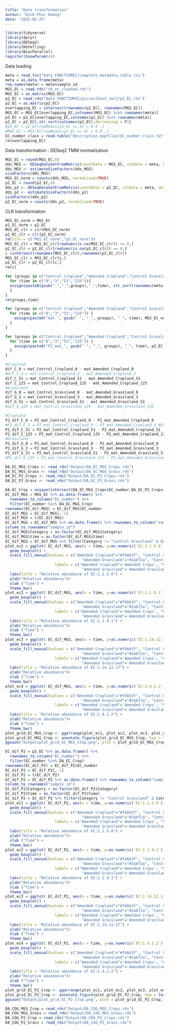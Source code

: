 ```yaml
---
title: "Data transformation"
auteur: "Dinh-Phuc Hoang"
date: "2025-02-25"
---
```



```r
library(tidyverse)
library(dplyr)
library(DESeq2)
library(Hotelling)
library(BiocParallel)
register(SnowParam(4))
```
Data loading
```r
meta = read_tsv("Data FONCTIOMIC/complete_metadata_table.tsv")
meta = as.data.frame(meta)
row.names(meta) = meta$sample_id
MGS_EC = read_rds("tb_ec_cleaned.rds")
MGS_EC = as.matrix(MGS_EC)
p2_EC = read_rds("Data FONCTIOMIC/picrust2out_ver2/p2_EC.rds")
p2_EC = as.matrix(p2_EC)
overlapping_EC = intersect(rownames(p2_EC), rownames(MGS_EC))
MGS_EC = MGS_EC[overlapping_EC,colnames(MGS_EC) %in% rownames(meta)]
p2_EC = p2_EC[overlapping_EC,colnames(p2_EC) %in% rownames(meta)]
p2_EC = p2_EC[,str_sort(colnames(p2_EC),decreasing = F)]
#p2_EC = p2_EC[rowMeans(p2_EC == 0) < 0.9 ,]
#MGS_EC = MGS_EC[rowMeans(p2_EC == 0) < 0.9 ,]
EC_number_class = read.table("description_mapfiles/EC_number_class.txt")
rm(overlapping_EC)
```
Data transformation : DESeq2 TMM normalization
```r
MGS_EC = round(MGS_EC,0)
dds_MGS <- DESeqDataSetFromMatrix(countData = MGS_EC, colData = meta, design = ~  Category + time) 
dds_MGS <- estimateSizeFactors(dds_MGS)
sizeFactors(dds_MGS)
MGS_EC_norm = counts(dds_MGS, normalized=TRUE)
p2_EC = round(p2_EC,0)
dds_p2 <- DESeqDataSetFromMatrix(countData = p2_EC, colData = meta, design = ~  Category + time)
dds_p2 <- estimateSizeFactors(dds_p2)
sizeFactors(dds_p2)
p2_EC_norm = counts(dds_p2, normalized=TRUE)
```
CLR transformation
```r
MGS_EC_norm = MGS_EC
p2_EC_norm = p2_EC
MGS_EC_clr = clr(MGS_EC_norm)
p2_EC_clr = clr(p2_EC_norm)
rm(list = c("MGS_EC_norm","p2_EC_norm"))
MGS_EC_clr = MGS_EC_clr[rowSums(is.na(MGS_EC_clr)) == 0,]
p2_EC_clr = p2_EC_clr[rowSums(is.na(p2_EC_clr)) == 0,]
c =intersect(rownames(MGS_EC_clr),rownames(p2_EC_clr))
MGS_EC_clr = MGS_EC_clr[c,]
p2_EC_clr = p2_EC_clr[c,]
rm(c)
```

```r
for (groups in c("Control Cropland","Amended Cropland","Control Grassland","Amended Grassland")){
  for (time in c("0","3","51","125")){
  assign(paste0(gsub(" ","_",groups),"_",time), str_sort(rownames(meta[meta$Category == groups & meta$time == time,])))
  }
}
rm(groups,time)
```

```r
for (groups in c("Control Cropland","Amended Cropland","Control Grassland","Amended Grassland")) {
  for (time in c("0","3","51","125")) {
    assign(paste0("mat_", gsub(" ", "_", groups), "_", time), MGS_EC_norm[, get(paste0(gsub(" ", "_", groups), "_", time))])
  }
}
```

```r
for (groups in c("Control Cropland","Amended Cropland","Control Grassland","Amended Grassland")) {
  for (time in c("0","3","51","125")) {
    assign(paste0("P2_mat_", gsub(" ", "_", groups), "_", time), p2_EC_norm[, get(paste0(gsub(" ", "_", groups), "_", time))])
  }
}
```

```r
#Cropland
dif_C_0 = mat_Control_Cropland_0 - mat_Amended_Cropland_0
#dif_C_3 = mat_Control_Cropland_3 - mat_Amended_Cropland_3
dif_C_51 = mat_Control_Cropland_51 - mat_Amended_Cropland_51
dif_C_125 = mat_Control_Cropland_125 - mat_Amended_Cropland_125
#Grassland
dif_G_0 = mat_Control_Grassland_0 - mat_Amended_Grassland_0
dif_G_3 = mat_Control_Grassland_3 - mat_Amended_Grassland_3
dif_G_51 = mat_Control_Grassland_51 - mat_Amended_Grassland_51
#dif_G_125 = mat_Control_Grassland_125 - mat_Amended_Grassland_125
```

```r
#Cropland
P2_dif_C_0 = P2_mat_Control_Cropland_0 - P2_mat_Amended_Cropland_0
#P2_dif_C_3 = P2_mat_Control_Cropland_3 - P2_mat_Amended_Cropland_3 #Error: missing value C6-R-T1
P2_dif_C_51 = P2_mat_Control_Cropland_51 - P2_mat_Amended_Cropland_51
P2_dif_C_125 = P2_mat_Control_Cropland_125 - P2_mat_Amended_Cropland_125
#Grassland
P2_dif_G_0 = P2_mat_Control_Grassland_0 - P2_mat_Amended_Grassland_0
P2_dif_G_3 = P2_mat_Control_Grassland_3 - P2_mat_Amended_Grassland_3
P2_dif_G_51 = P2_mat_Control_Grassland_51 - P2_mat_Amended_Grassland_51
#P2_dif_G_125 = P2_mat_Control_Grassland_125 - P2_mat_Amended_Grassland_125 #Error: missing value P1_C_T6 & P5-C-T6
```

```r
DA_EC_MGS_Crops <- read_rds("Output/DA_EC_MGS_Crops.rds")
DA_EC_MGS_Grass <- read_rds("Output/DA_EC_MGS_Grass.rds")
DA_EC_P2_Crops <- read_rds("Output/DA_EC_P2_Crops.rds")
DA_EC_P2_Grass <- read_rds("Output/DA_EC_P2_Grass.rds") 
```

```r
DA_EC_Crop = unique(intersect(DA_EC_MGS_Crops$EC_number,DA_EC_P2_Crops$EC_number))
EC_dif_MGS = MGS_EC %>% as.data.frame() %>%
  rownames_to_column("EC_number") %>%
  filter(EC_number %in% DA_EC_MGS_Crop)
rownames(EC_dif_MGS) = EC_dif_MGS$EC_number
EC_dif_MGS = EC_dif_MGS[,-1]
EC_dif_MGS = t(EC_dif_MGS)
EC_dif_MGS = EC_dif_MGS %>% as.data.frame() %>% rownames_to_column("sample_id") %>% left_join(meta[,c("sample_id","Category","time")], by = "sample_id") %>% 
column_to_rownames("sample_id")
EC_dif_MGS$Category = as.factor(EC_dif_MGS$Category)
EC_dif_MGS$time = as.factor(EC_dif_MGS$time)
EC_dif_MGS = EC_dif_MGS %>% filter(Category != "Control Grassland" & Category != "Amended Grassland") %>% arrange(Category,time)
plot_ec1 = ggplot( EC_dif_MGS, aes(x = time, y=as.numeric(`EC:1.1.5.8`), fill = Category ) ) +
  geom_boxplot() +
  scale_fill_manual(values = c("Amended Cropland"="#fbbb3f", "Control Cropland"="#f2e0bd",
                                  "Amended Grassland"="#2abf2a", "Control Grassland"="#b2d9b2"),
                      labels = c("Amended Cropland"='Amended Crops', "Control Cropland"='Control Crops', 
                                  "Amended Grassland"='Amended Grassland', "Control Grassland"='Control Grassland'))+
  labs(title = "Relative abundance of EC:1.1.5.8") +
  ylab("Relative abundance")+
  xlab ("Time") +
  theme_bw()
plot_ec2 = ggplot( EC_dif_MGS, aes(x = time, y=as.numeric(`EC:1.1.9.1`), fill = Category ) ) +
  geom_boxplot() +
  scale_fill_manual(values = c("Amended Cropland"="#fbbb3f", "Control Cropland"="#f2e0bd",
                                  "Amended Grassland"="#2abf2a", "Control Grassland"="#b2d9b2"),
                      labels = c("Amended Cropland"='Amended Crops', "Control Cropland"='Control Crops', 
                                  "Amended Grassland"='Amended Grassland', "Control Grassland"='Control Grassland'))+
  labs(title = "Relative abundance of EC:1.1.9.1") +
  ylab("Relative abundance")+
  xlab ("Time") +
  theme_bw()
plot_ec3 = ggplot( EC_dif_MGS, aes(x = time, y=as.numeric(`EC:1.14.12.17`), fill = Category ) ) +
  geom_boxplot() +
  scale_fill_manual(values = c("Amended Cropland"="#fbbb3f", "Control Cropland"="#f2e0bd",
                                  "Amended Grassland"="#2abf2a", "Control Grassland"="#b2d9b2"),
                      labels = c("Amended Cropland"='Amended Crops', "Control Cropland"='Control Crops', 
                                  "Amended Grassland"='Amended Grassland', "Control Grassland"='Control Grassland'))+
  labs(title = "Relative abundance of EC:1.14.12.17") +
  ylab("Relative abundance")+
  xlab ("Time") +
  theme_bw()
plot_ec4 = ggplot( EC_dif_MGS, aes(x = time, y=as.numeric(`EC:1.4.1.2`), fill = Category ) ) +
  geom_boxplot() +
  scale_fill_manual(values = c("Amended Cropland"="#fbbb3f", "Control Cropland"="#f2e0bd",
                                  "Amended Grassland"="#2abf2a", "Control Grassland"="#b2d9b2"),
                      labels = c("Amended Cropland"='Amended Crops', "Control Cropland"='Control Crops', 
                                  "Amended Grassland"='Amended Grassland', "Control Grassland"='Control Grassland'))+
  labs(title = "Relative abundance of EC:1.4.1.2") +
  ylab("Relative abundance")+
  xlab ("Time") +
  theme_bw()
plot_grid_EC_MGS_Crop <- ggarrange(plot_ec1, plot_ec2, plot_ec3, plot_ec4, ncol = 2, nrow = 2, common.legend = TRUE, legend = "bottom")
plot_grid_EC_MGS_Crop <- annotate_figure(plot_grid_EC_MGS_Crop, top = text_grob("The abundance of ECs noted by test DAG between control and amended sample from Cropland (MGS)", face = "bold", size = 14))
ggsave("Output/plot_grid_EC_MGS_Crop.png", plot = plot_grid_EC_MGS_Crop, width = 12, height = 8, dpi = 300)
```

```r
EC_dif_P2 = p2_EC %>% as.data.frame() %>%
  rownames_to_column("EC_number") %>%
  filter(EC_number %in% DA_EC_Crop)
rownames(EC_dif_P2) = EC_dif_P2$EC_number
EC_dif_P2 = EC_dif_P2[,-1]
EC_dif_P2 = t(EC_dif_P2)
EC_dif_P2 = EC_dif_P2 %>% as.data.frame() %>% rownames_to_column("sample_id") %>% left_join(meta[,c("sample_id","Category","time")], by = "sample_id") %>% 
column_to_rownames("sample_id")
EC_dif_P2$Category = as.factor(EC_dif_P2$Category)
EC_dif_P2$time = as.factor(EC_dif_P2$time)
EC_dif_P2 = EC_dif_P2 %>% filter(Category != "Control Grassland" & Category != "Amended Grassland") %>% arrange(Category,time)
plot_ec1 = ggplot( EC_dif_P2, aes(x = time, y=as.numeric(`EC:1.1.5.8`), fill = Category ) ) +
  geom_boxplot() +
  scale_fill_manual(values = c("Amended Cropland"="#fbbb3f", "Control Cropland"="#f2e0bd",
                                  "Amended Grassland"="#2abf2a", "Control Grassland"="#b2d9b2"),
                      labels = c("Amended Cropland"='Amended Crops', "Control Cropland"='Control Crops', 
                                  "Amended Grassland"='Amended Grassland', "Control Grassland"='Control Grassland'))+
  labs(title = "Relative abundance of EC:1.1.5.8") +
  ylab("Relative abundance")+
  xlab ("Time") +
  theme_bw()
plot_ec2 = ggplot( EC_dif_P2, aes(x = time, y=as.numeric(`EC:1.1.9.1`), fill = Category ) ) +
  geom_boxplot() +
  scale_fill_manual(values = c("Amended Cropland"="#fbbb3f", "Control Cropland"="#f2e0bd",
                                  "Amended Grassland"="#2abf2a", "Control Grassland"="#b2d9b2"),
                      labels = c("Amended Cropland"='Amended Crops', "Control Cropland"='Control Crops', 
                                  "Amended Grassland"='Amended Grassland', "Control Grassland"='Control Grassland'))+
  labs(title = "Relative abundance of EC:1.1.9.1") +
  ylab("Relative abundance")+
  xlab ("Time") +
  theme_bw()
plot_ec3 = ggplot( EC_dif_P2, aes(x = time, y=as.numeric(`EC:1.14.12.17`), fill = Category ) ) +
  geom_boxplot() +
  scale_fill_manual(values = c("Amended Cropland"="#fbbb3f", "Control Cropland"="#f2e0bd",
                                  "Amended Grassland"="#2abf2a", "Control Grassland"="#b2d9b2"),
                      labels = c("Amended Cropland"='Amended Crops', "Control Cropland"='Control Crops', 
                                  "Amended Grassland"='Amended Grassland', "Control Grassland"='Control Grassland'))+
  labs(title = "Relative abundance of EC:1.14.12.17") +
  ylab("Relative abundance")+
  xlab ("Time") +
  theme_bw()
plot_ec4 = ggplot( EC_dif_P2, aes(x = time, y=as.numeric(`EC:1.4.1.2`), fill = Category ) ) +
  geom_boxplot() +
  scale_fill_manual(values = c("Amended Cropland"="#fbbb3f", "Control Cropland"="#f2e0bd",
                                  "Amended Grassland"="#2abf2a", "Control Grassland"="#b2d9b2"),
                      labels = c("Amended Cropland"='Amended Crops', "Control Cropland"='Control Crops', 
                                  "Amended Grassland"='Amended Grassland', "Control Grassland"='Control Grassland'))+
  labs(title = "Relative abundance of EC:1.4.1.2") +
  ylab("Relative abundance")+
  xlab ("Time") +
  theme_bw()
plot_grid_EC_P2_Crop <- ggarrange(plot_ec1, plot_ec2, plot_ec3, plot_ec4, ncol = 2, nrow = 2, common.legend = TRUE, legend = "bottom")
plot_grid_EC_P2_Crop <- annotate_figure(plot_grid_EC_P2_Crop, top = text_grob("The abundance of ECs noted by test DAG between control and amended sample from Cropland (PICRUSt2)", face = "bold", size = 14))
ggsave("Output/plot_grid_EC_P2_Crop.png", plot = plot_grid_EC_P2_Crop, width = 12, height = 8, dpi = 300)
```

```r
DA_COG_MGS_Crop = read_rds("Output/DA_COG_MGS_Crops.rds")
DA_COG_MGS_Grass = read_rds("Output/DA_COG_MGS_Grass.rds")
DA_COG_P2_Crop = read_rds("Output/DA_COG_P2_Crops.rds")
DA_COG_P2_Grass = read_rds("Output/DA_COG_P2_Grass.rds")
```